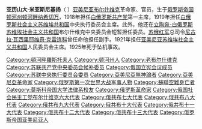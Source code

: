{{Unreferenced|time=2020-08-21T06:15:17+00:00}}
'''亚历山大·米亚斯尼基扬'''（{{lang-hy|Ալեքսանդր Մյասնիկյան}}  {{lang-ru|Алекса́ндр Фёдорович Мяснико́в}}  {{bd|1886年|1月28日|1925年|3月22日}}）[[亚美尼亚|亚美尼亚]][[布尔什维克|布尔什维克]]革命家、官员，生于[[俄罗斯帝国|俄罗斯帝国]][[顿河州|顿河州]][[顿河畔纳希切万|顿河畔纳希切万]]，1918年担任[[白俄罗斯共产党_(1918年)|白俄罗斯共产党]]第一主席，1919年担任[[白俄罗斯社会主义苏维埃共和国|白俄罗斯社会主义苏维埃共和国]]中央执行委员会主席。此外，他还在[[立陶宛-白俄罗斯苏维埃社会主义共和国|立陶宛-白俄罗斯苏维埃社会主义共和国]]布尔什维克中央委员会短暂担任委员。[[苏俄红军|苏俄红军]]总司令[[尼古拉·瓦西里耶维奇·克雷连科|尼古拉·瓦西里耶维奇·克雷连科]]曾任命他担任副手。1921年担任[[亚美尼亚苏维埃社会主义共和国|亚美尼亚苏维埃社会主义共和国]]人民委员会主席。1925年死于坠机事故。

[[Category:頓河畔羅斯托夫人|Category:頓河畔羅斯托夫人]]
[[Category:顿河州人|Category:顿河州人]]
[[Category:老布尔什维克|Category:老布尔什维克]]
[[Category:苏联共产党中央委员会候补委员|Category:苏联共产党中央委员会候补委员]]
[[Category:俄国立宪会议成员|Category:俄国立宪会议成员]]
[[Category:苏联中央执行委员会委员|Category:苏联中央执行委员会委员]]
[[Category:亞美尼亞無神論者|Category:亞美尼亞無神論者]]
[[Category:亞美尼亞革命家|Category:亞美尼亞革命家]]
[[Category:俄罗斯第一次世界大战军事人物|Category:俄罗斯第一次世界大战军事人物]]
[[Category:蘇聯空難身亡者|Category:蘇聯空難身亡者]]
[[Category:莫斯科帝国大学法律系校友|Category:莫斯科帝国大学法律系校友]]
[[Category:俄罗斯革命家|Category:俄罗斯革命家]]
[[Category:俄国社会民主工党布尔什维克六大代表|Category:俄国社会民主工党布尔什维克六大代表]]
[[Category:俄共布七大代表|Category:俄共布七大代表]]
[[Category:俄共布八大代表|Category:俄共布八大代表]]
[[Category:俄共布九大代表|Category:俄共布九大代表]]
[[Category:俄共布十大代表|Category:俄共布十大代表]]
[[Category:俄共布十一大代表|Category:俄共布十一大代表]]
[[Category:俄共布十二大代表|Category:俄共布十二大代表]]
[[Category:俄共布十三大代表|Category:俄共布十三大代表]]
[[Category:俄罗斯帝国亚美尼亚人|Category:俄罗斯帝国亚美尼亚人]]